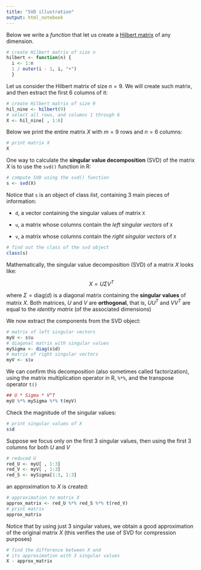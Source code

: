 ```yaml
---
title: "SVD illustration"
output: html_notebook
---
```


Below we write a _function_ that let us create a [Hilbert matrix](https://en.wikipedia.org/wiki/Hilbert_matrix) of any dimension.

```r
# create Hilbert matrix of size n 
hilbert <- function(n) { 
  i <- 1:n
  1 / outer(i - 1, i, "+") 
  }
```

Let us consider the Hilbert matrix of size $n=9$. We will create such matrix, and then extract the first 6 columns of it:

```r
# create Hilbert matrix of size 9
hil_nine <- hilbert(9)
# select all rows, and columns 1 through 6
X <- hil_nine[ , 1:6]
```


Below we print the entire matrix $X$ with $m=9$ rows and $n=6$ columns:

```r
# print matrix X
X
```

One way to calculate the **singular value decomposition** (SVD) of the matrix $X$ is to use the `svd()` function in R:

```r
# compute SVD using the svd() function
s <- svd(X)
```


Notice that `s` is an object of class _list_, containing 3 main pieces of information:

- `d`, a vector containing the singular values of matrix `X`

- `u`, a matrix whose columns contain the _left singular vectors_ of `X`

- `v`, a matrix whose columns contain the _right singular vectors_ of `X`

```r
# find out the class of the svd object
class(s)
```

Mathematically, the singular value decomposition (SVD) of a matrix $X$ looks like: 

$$
X = U \Sigma V^T
$$

where $\Sigma = \text{diag}(d)$ is a diagonal matrix containing the **singular values** of matrix $X$. Both matrices, $U$ and $V$ are **orthogonal**, that is, $UU^T$ and $VV^T$ are equal to the _identity matrix_ (of the associated dimensions)




We now extract the components from the SVD object:

```r
# matrix of left singular vectors
myU <- s$u
# diagonal matrix with singular values
mySigma <- diag(s$d)
# matrix of right singular vectors
myV <- s$v
```

We can confirm this decomposition (also sometimes called factorization), using the matrix multiplication operator in R, `%*%`, and the transpose operator `t()`

```r
## U * Sigma * V^T
myU %*% mySigma %*% t(myV)
```


Check the magnitude of the singular values:

```r
# print singular values of X
s$d
```


Suppose we focus only on the first 3 singular values, then using the first 3 columns for both $U$ and $V$

```r
# reduced U
red_U <- myU[ , 1:3]
red_V <- myV[ , 1:3]
red_S <- mySigma[1:3, 1:3]
```

an approximation to $X$ is created: 

```r
# approximation to matrix X
approx_matrix <- red_U %*% red_S %*% t(red_V)
# print matrix
approx_matrix
```

Notice that by using just 3 singular values, we obtain a good approximation of the original matrix $X$ (this verifies the use of SVD for compression purposes)

```r
# find the difference between X and 
# its approximation with 3 singular values
X - approx_matrix
```


